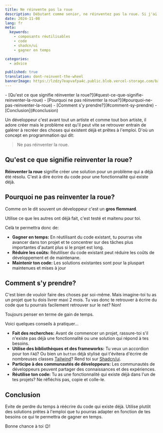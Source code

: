 ```yaml
---
title: Ne réinvente pas la roue
description: Débutant comme senior, ne réinventez pas la roue. Si j'ai fait cet article c'est justement parce que je vois beaucoup de personnes galérer à refaire ce qui existe déjà. Cet article te donnera quelques conseils afin de ne pas commettre les mêmes erreurs.
date: 2024-11-08
lang: fr
meta:
  keywords:
    - composants réutilisables
    - code
    - shadcn/ui
    - gagner en temps

categories:
  - advice

published: true
translation: dont-reinvent-the-wheel
bannerImage: https://lzdzy7eapvafpa4c.public.blob.vercel-storage.com/bannerPosts/fr-wheel.jpg
---
```


<TableOfContents>
- [Qu'est ce que signifie réinventer la roue?](#quest-ce-que-signifie-reinventer-la-roue)
- [Pourquoi ne pas réinventer la roue?](#pourquoi-ne-pas-reinventer-la-roue)
- [Comment s'y prendre?](#comment-sy-prendre)
- [Conclusion](#conclusion)
 
</TableOfContents>

Un développeur c'est avant tout un artiste et comme tout bon artiste, il adore créer mais le problème est qu'il peut vite se retrouver entrain de  galérer à recréer des choses qui existent déjà et prêtes à l'emploi. D'où un concept en programmation qui dit:

> Ne pas réinventer la roue.

## Qu'est ce que signifie reinventer la roue?

**Réinventer la roue** signifie créer une solution pour un problème qui a déjà été résolu. C'est à dire
écrire du code pour une fonctionnalité qui existe déjà.



## Pourquoi ne pas reinventer la roue?

Comme on le dit souvent un développeur c'est un **gros flemmard**.

<Callout type="info">
  <div className="not-last-margin-bottom">
    Utilise ce que les autres ont déjà fait, c'est testé et maitenu pour toi.
  </div>
</Callout>

Celà te permettra donc de:

- **Gagner en temps:** En réutilisant du code existant, tu pourras vite avancer dans ton projet et te concentrer sur des tâches plus importantes d'autant plus si le projet est long.
- **Réduire les coûts:** Réutiliser du code existant peut réduire les coûts de développement et de maintenane.
- **Maintenir ton code:** Les solutions existantes sont pour la pluspart maintenues et mises à jour

## Comment s'y prendre?

C'est bien de vouloir faire des choses par soi-même. Mais imagine-toi tu as un projet que tu dois livrer maxi 2 mois. Tu vas donc te retrouver à écrire du code que tu pourrais facilement retrouver sur le net? Non!

<Callout type="info">
  <div className="not-last-margin-bottom">
    Toujours penser en terme de gain de temps.
  </div>
</Callout>

Voici quelques conseils à pratiquer...

- **Fait des recherches:** Avant de commencer un projet, rassure-toi s'il n'existe pas déjà une fonctionnalité ou une solution qui répond à tes besoins.
- **Utilise des bibliothèques et des frameworks:**
  Tu veux un accordion pour ton <Code>FAQ</Code>? Ou bien un <Code>button</Code> déjà stylisé qui t'évitera d'écrire de nombreuses classes [Tailwind](https://tailwindcss.com/)? Rend toi sur [Shadcn/ui](https://ui.shadcn.com/).
- **Participe à des communautés de développeurs:** Les communautés de développeurs peuvent partager des connaissances et des expériences.
- **Réutilise ton code:** Tu as une fonctionnalité qui existe déjà dans l'un de tes projets? Ne réfléchis pas, copie et colle-le.

## Conclusion

Evite de perdre du temps à réécrire du code qui existe déjà. Utilise plutôt des solutions prêtes à l'emploi que tu pourras adapter en fonction de tes besoins ce qui te permettra de gagner en temps.

Bonne chance à toi 😉!

